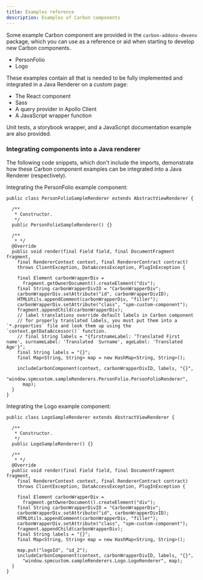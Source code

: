 ```yaml
---
title: Examples reference
description: Examples of Carbon components
---
```


Some example Carbon component are provided in the `carbon-addons-devenv` package, which you can use as a reference or aid when starting to develop new Carbon components.

  - PersonFolio
  - Logo

These examples contain all that is needed to be fully implemented and integrated in a Java Renderer on a custom page:

 - The React component
 - Sass
 - A query provider in Apollo Client
 - A JavaScript wrapper function

 Unit tests, a storybook wrapper, and a JavaScript documentation example are also provided.

### Integrating components into a Java renderer
The following code snippets, which don't include the imports, demonstrate how these Carbon component examples can be integrated into a Java Renderer (respectively).

Integrating the PersonFolio example component:

```
public class PersonFolioSampleRenderer extends AbstractViewRenderer {

  /**
   * Constructor.
   */
  public PersonFolioSampleRenderer() {}

  /**
   * */
  @Override
  public void render(final Field field, final DocumentFragment fragment,
    final RendererContext context, final RendererContract contract)
    throws ClientException, DataAccessException, PlugInException {

    final Element carbonWrapperDiv =
      fragment.getOwnerDocument().createElement("div");
    final String carbonWrapperDivID = "CarbonWrapperDiv";
    carbonWrapperDiv.setAttribute("id", carbonWrapperDivID);
    HTMLUtils.appendComment(carbonWrapperDiv, "filler");
    carbonWrapperDiv.setAttribute("class", "spm-custom-component");
    fragment.appendChild(carbonWrapperDiv);
    // label translations override default labels in Carbon component
    // for properly translated labels, you must put them into a `*.properties` file and look them up using the `context.getDataAccessor()` function.
    // final String labels = "{firstnameLabel: ‘Translated First name', surnameLabel: 'Translated  Surname', ageLabel: 'Translated  Age'}";
    final String labels = "{}";
    final Map<String, String> map = new HashMap<String, String>();

    includeCarbonComponent(context, carbonWrapperDivID, labels, "{}",
      "window.spmcustom.sampleRenderers.PersonFolio.PersonFolioRenderer",
      map);
  }
}
```

Integrating the Logo example component:

```
public class LogoSampleRenderer extends AbstractViewRenderer {

  /**
   * Constructor.
   */
  public LogoSampleRenderer() {}

  /**
   * */
  @Override
  public void render(final Field field, final DocumentFragment fragment,
    final RendererContext context, final RendererContract contract)
    throws ClientException, DataAccessException, PlugInException {

    final Element carbonWrapperDiv =
      fragment.getOwnerDocument().createElement("div");
    final String carbonWrapperDivID = "CarbonWrapperDiv";
    carbonWrapperDiv.setAttribute("id", carbonWrapperDivID);
    HTMLUtils.appendComment(carbonWrapperDiv, "filler");
    carbonWrapperDiv.setAttribute("class", "spm-custom-component");
    fragment.appendChild(carbonWrapperDiv);
    final String labels = "{}";
    final Map<String, String> map = new HashMap<String, String>();

    map.put("logoId", "id_2");
    includeCarbonComponent(context, carbonWrapperDivID, labels, "{}",
      "window.spmcustom.sampleRenderers.Logo.LogoRenderer", map);
  }
}
```

